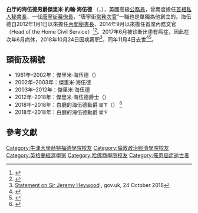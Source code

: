 {{noteTA
|G1= PoliticiansUK
}}
{{Infobox Officeholder
|name              = 白厅的海伍德男爵 <small>閣下<br />The Rt Hon. The Lord Heywood of Whitehall {{Post-nominals|country=GBR|GCB|CVO}}
|image             = Sir Jeremy Heywood, Cabinet Secretary, January 2015 (cropped).jpg
|imagesize         = 
|alt               = 
|caption           = 
|office            = {{le|英國內閣秘書長|Cabinet Secretary (United Kingdom)|內閣秘書長}}
|monarch           = [[伊莉莎白二世|伊莉莎白二世]]
|term_start        = 2012年1月1日
|term_end          = 2018年10月24日
|primeminister     = [[大衛·卡梅倫|大衛·卡梅倫]]<br/>[[德蕾莎·梅伊|德蕾莎·梅伊]]
|predecessor       = {{le|蓋斯·奧唐內爾|Gus O'Donnell}}
|successor         = {{le|馬克·石維爾|Mark Sedwill}}
|office1           = [[英國文官隊伍|內務文官主管]]
|monarch1          = [[伊莉莎白二世|伊莉莎白二世]]
|term_start1       = 2014年9月
|term_end1         = 2018年10月24日
|primeminister1    = [[大衛·卡梅倫|大衛·卡梅倫]]<br/>[[德蕾莎·梅伊|德蕾莎·梅伊]]
|predecessor1      = {{le|鮑伯·卡斯拉克|Bob Kerslake}}
|successor1        = 馬克·石維爾
|office2           = [[唐寧街10號|唐寧街]][[常務次官|常務次官]]
|term_start2       = 2010年5月1日
|term_end2         = 2012年1月1日
|monarch2          = [[伊莉莎白二世|伊莉莎白二世]]
|primeminister2    = [[大衛·卡梅倫|大衛·卡梅倫]]
|predecessor2      = 職位創立
|successor2        = 職位廢除
|office3           = [[唐寧街幕僚長|唐寧街幕僚長]]
|monarch3          = [[伊莉莎白二世|伊莉莎白二世]]
|term_start3       = 2008年10月10日
|term_end3         = 2010年5月11日
|primeminister3    =[[戈登·布朗|戈登·布朗]]
|predecessor3      = [[史蒂芬·卡特_(巴恩斯的卡特男爵)|史蒂芬·卡特]]
|successor3        = [[愛德華·盧埃林_(英國政治顧問)|愛德華·盧埃林]]
|office4           = {{le|首相私人秘書長|Principal Private Secretary to the Prime Minister}}
|monarch4          = [[伊莉莎白二世|伊莉莎白二世]]
|term_start4       = 2008年1月23日
|term_end4         = 2010年5月11日
|primeminister4    = [[戈登·布朗|戈登·布朗]]
|predecessor4      = [[湯姆·斯庫勒|湯姆·斯庫勒]]
|successor4        = [[詹姆斯·鮑勒|詹姆斯·鮑勒]]
|term_start5       = 1999年6月4日
|term_end5         = 2003年7月10日
|monarch5          = [[伊莉莎白二世|伊莉莎白二世]]
|primeminister5    =[[托尼·布萊爾|托尼·布萊爾]]
|predecessor5      = [[伊凡·羅傑斯|伊凡·羅傑斯]]
|successor5        = [[約翰·福爾摩斯_(英國外交官)|約翰·福爾摩斯]]
|birth_date        = {{birth date|df=yes|1961|12|31}}
|birth_place       = {{ENG}}[[德比郡|德比郡]][[格洛索普|格洛索普]]
|death_date        = {{death date and age|2018|11|4|1961|12|31}}
|death_place       = {{ENG}}[[倫敦|倫敦]]
|restingplace      = 
|birthname         = 
|nationality       = {{UK}}
|spouse            = 蘇珊娜·伊麗莎白·庫克（Suzanne Elizabeth Cook）
|relations         = 
|children          = 
|residence         = 
|alma_mater        = [[布斯漢姆學校|布斯漢姆學校]]<br>[[牛津大學赫特福德學院|牛津大學赫特福德學院]]<br>[[倫敦政治經濟學院|倫敦政治經濟學院]]<br>[[哈佛商學院|哈佛商學院]]
|occupation        = 
|profession        = 
|cabinet           = 
|committees        = 
|portfolio         = 
|religion          = 
|website           = 
|footnotes         = 
}}
'''白厅的海伍德男爵傑里米·約翰·海伍德''' {{Post-nominals|country=GBR|GCB|CVO}}（{{lang-en|Jeremy John Heywood, Baron Heywood of Whitehall}}，{{bd|1961年|12月31日|2018年|11月4日|catIdx=Heywood}}），英國高級[[英國文官隊伍|公務員]]，曾兩度擔任[[首相私人秘書長|首相私人秘書長]]、一任[[唐寧街幕僚長|唐寧街幕僚長]]，“唐寧街[[常務次官|常務次官]]”一職也是單獨為他創立的。海伍德自2012年1月1日以來擔任[[英國內閣秘書長|內閣秘書長]]、2014年9月以來擔任首席內務文官（Head of the Home Civil Service）<ref>{{Citation |title=Senior Appointments |url=http://www.number10.gov.uk/Page14359 |date=23 January 2008 |publisher=10 Downing Street website |accessdate=19 January 2010 |deadurl=yes |archiveurl=https://web.archive.org/web/20100116001258/http://www.number10.gov.uk/Page14359 |archivedate=2010年1月16日 }}</ref><ref name=CO_0002>{{cite web |url=http://download.cabinetoffice.gov.uk/organogram/co-organogram.pdf |title=Cabinet Office Structure Charts |publisher=[[Cabinet_Office|Cabinet Office]] HM Government |date=May 2010 |accessdate=5 September 2010 |deadurl=yes |archiveurl=https://web.archive.org/web/20100705004000/http://download.cabinetoffice.gov.uk/organogram/co-organogram.pdf |archivedate=2010年7月5日 }}</ref>。2017年6月被诊断出患有癌症，因此在次年6月病休，2018年10月24日因病离职<ref name="retire">[https://www.gov.uk/government/news/statement-on-sir-jeremy-heywood Statement on Sir Jeremy Heywood] {{Wayback|url=https://www.gov.uk/government/news/statement-on-sir-jeremy-heywood |date=20201109013548 }}, gov.uk, 24 October 2018</ref>，同年11月4日去世<ref>{{cite web | title=Former Cabinet Secretary Sir Jeremy Heywood dies from cancer at 56 | url=https://www.itv.com/news/2018-11-04/sir-jeremy-heywood-dies-from-cancer/ | website=ITV News | accessdate=4 November 2018 | archive-date=2018-11-04 | archive-url=https://web.archive.org/web/20181104125905/https://www.itv.com/news/2018-11-04/sir-jeremy-heywood-dies-from-cancer/ | dead-url=no }}</ref><ref name=bbc>{{cite news |title=Ex-civil service chief Sir Jeremy Heywood dies |url=https://www.bbc.co.uk/news/uk-politics-46089019 |work=BBC News |date=4 November 2018 |accessdate=2018-11-05 |archive-date=2020-11-30 |archive-url=https://web.archive.org/web/20201130174700/https://www.bbc.co.uk/news/uk-politics-46089019 |dead-url=no }}</ref>。

==頭銜及稱號==
* 1961年–2002年：傑里米·海伍德（{{lang|en|Jeremy Heywood}}）
* 2002年–2003年：傑里米·海伍德 {{Post-nominals|country=GBR|CB}}
* 2003年–2012年：傑里米·海伍德 {{Post-nominals|country=GBR|CB|CVO}}
* 2012年–2018年：傑里米·海伍德爵士（{{lang|en|Sir Jeremy Heywood}}） {{Post-nominals|country=GBR|KCB|CVO}}
* 2018年–2018年：白廳的海伍德勳爵 <small>閣下</small>（{{lang|en|''The Rt Hon.'' The Lord Heywood of Whitehall}}）{{Post-nominals|country=GBR|KCB|CVO}} <ref>{{cite web |title=Addressing members of the Lords |url=https://www.parliament.uk/business/lords/whos-in-the-house-of-lords/how-to-address-a-lord/ |website=UK Parliament |accessdate=4 November 2018 |language=en |archive-date=2020-12-07 |archive-url=https://web.archive.org/web/20201207065142/https://www.parliament.uk/business/lords/whos-in-the-house-of-lords/how-to-address-a-lord/ |dead-url=no }}</ref>
* 2018年–2018年：白廳的海伍德勳爵 <small>閣下</small> {{Post-nominals|country=GBR|GCB|CVO}}

==參考文獻==
{{reflist|2}}

{{Authority control}}
{{DEFAULTSORT:Heywood, Jeremy}}
[[Category:牛津大學赫特福德學院校友|Category:牛津大學赫特福德學院校友]]
[[Category:倫敦政治經濟學院校友|Category:倫敦政治經濟學院校友]]
[[Category:英格蘭經濟學家|Category:英格蘭經濟學家]]
[[Category:哈佛商學院校友|Category:哈佛商學院校友]]
[[Category:罹患癌症逝世者|Category:罹患癌症逝世者]]
